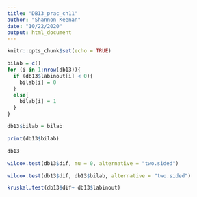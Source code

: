 ---
title: "DB13_prac_ch11"
author: "Shannon Keenan"
date: "10/22/2020"
output: html_document
---

```{r setup, include=FALSE}
knitr::opts_chunk$set(echo = TRUE)
```

```{r}

bilab = c()
for (i in 1:nrow(db13)){
  if (db13$labinout[i] < 0){
    bilab[i] = 0 
  }
  else{
    bilab[i] = 1
  }
}

db13$bilab = bilab

print(db13$bilab)

db13
```

```{r}
wilcox.test(db13$dif, mu = 0, alternative = "two.sided")
```
```{r}
wilcox.test(db13$dif, db13$bilab, alternative = "two.sided")
```
```{r}
kruskal.test(db13$dif~ db13$labinout)
```

